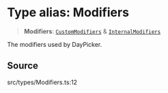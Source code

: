 # Type alias: Modifiers

> **Modifiers**: [`CustomModifiers`](/api/latest/type-aliases/CustomModifiers.mdx) & [`InternalModifiers`](/api/latest/type-aliases/InternalModifiers.mdx)

The modifiers used by DayPicker.

## Source

src/types/Modifiers.ts:12
